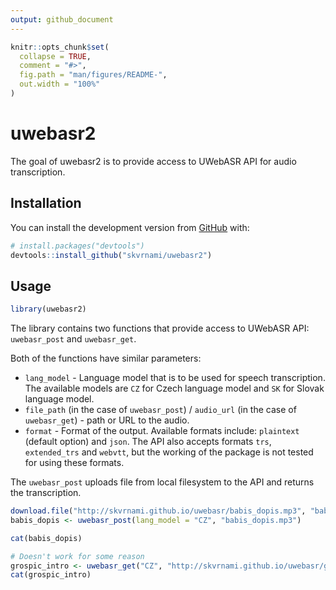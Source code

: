```yaml
---
output: github_document
---
```


<!-- README.md is generated from README.Rmd. Please edit that file -->

```r
knitr::opts_chunk$set(
  collapse = TRUE,
  comment = "#>",
  fig.path = "man/figures/README-",
  out.width = "100%"
)
```

# uwebasr2

<!-- badges: start -->
<!-- badges: end -->

The goal of uwebasr2 is to provide access to UWebASR API for audio transcription.

## Installation

You can install the development version from [GitHub](https://github.com/) with:

``` r
# install.packages("devtools")
devtools::install_github("skvrnami/uwebasr2")
```

## Usage

```r
library(uwebasr2)
```

The library contains two functions that provide access to UWebASR API: `uwebasr_post` and `uwebasr_get`.

Both of the functions have similar parameters: 

- `lang_model` - Language model that is to be used for speech transcription. The available
models are `CZ` for Czech language model and `SK` for Slovak language model. 
- `file_path` (in the case of `uwebasr_post`) / `audio_url` (in the case of `uwebasr_get`) - path or URL to the audio. 
- `format` - Format of the output. Available formats include: `plaintext` (default option) and `json`.
The API also accepts formats `trs`, `extended_trs` and `webvtt`, but the working of the package is not tested for using these formats. 

The `uwebasr_post` uploads file from local filesystem to the API and returns the transcription.

```r
download.file("http://skvrnami.github.io/uwebasr/babis_dopis.mp3", "babis_dopis.mp3")
babis_dopis <- uwebasr_post(lang_model = "CZ", "babis_dopis.mp3")

cat(babis_dopis)
```

```r
# Doesn't work for some reason
grospic_intro <- uwebasr_get("CZ", "http://skvrnami.github.io/uwebasr/grospic.mp3", "plaintext")
cat(grospic_intro)
```

